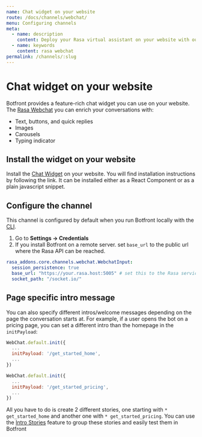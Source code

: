 ```yaml
---
name: Chat widget on your website
route: /docs/channels/webchat/
menu: Configuring channels
meta:
  - name: description
    content: Deploy your Rasa virtual assistant on your website with our feature-rich chat widget. Enrich your conversation with buttons, images and carousels.
  - name: keywords
    content: rasa webchat
permalink: /channels/:slug
---
```


# Chat widget on your website

Botfront provides a feature-rich chat widget you can use on your website.
The [Rasa Webchat](https://github.com/botfront/rasa-webchat) you can enrich your conversations with:
- Text, buttons, and quick replies
- Images
- Carousels
- Typing indicator

## Install the widget on your website

Install the [Chat Widget](https://github.com/botfront/rasa-webchat) on your website.
You will find installation instructions by following the link. It can be installed either as a React Component or as a plain javascript snippet.

## Configure the channel

This channel is configured by default when you run Botfront locally with the [CLI](/docs/getting-started/cli).

1. Go to **Settings -> Credentials**
2. If you install Botfront on a remote server. set `base_url` to the public url where the Rasa API can be reached.

```yaml
rasa_addons.core.channels.webchat.WebchatInput:
  session_persistence: true
  base_url: "https://your.rasa.host:5005" # set this to the Rasa service host
  socket_path: "/socket.io/"
```

## Page specific intro message

You can also specify different intros/welcome messages depending on the page the conversation starts at.
For example, if a user opens the bot on a pricing page, you can set a different intro than the homepage in the `initPayload`:

```javascript
WebChat.default.init({
  ...
  initPayload: '/get_started_home',
  ...
})
```

```javascript
WebChat.default.init({
  ...
  initPayload: '/get_started_pricing',
  ...
})
```

All you have to do is create 2 different stories, one starting with `* get_started_home` and another one with `* get_started_pricing`. You can use the [Intro Stories](/) feature to group these stories and easily test them in Botfront

